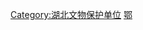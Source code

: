 {{Catnav|頁面分類|...|建築物|各國建築|中国建筑|中国各省建筑|湖北建筑}}

{{catmore}}

[[Category:湖北文物保护单位|Category:湖北文物保护单位]]
[[Category:中国省级文物保护单位|鄂]]